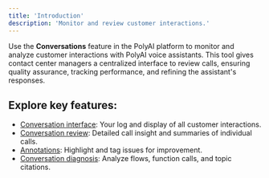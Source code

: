 ```yaml
---
title: 'Introduction'
description: 'Monitor and review customer interactions.'
---
```


Use the **Conversations** feature in the PolyAI platform to monitor and analyze customer interactions with PolyAI voice assistants. This tool
gives contact center managers a centralized interface to review calls, ensuring quality assurance, tracking performance, and refining
the assistant's responses.

## Explore key features:

- [Conversation interface](interface): Your log and display of all customer interactions.
- [Conversation review](review): Detailed call insight and summaries of individual calls.
- [Annotations](annotations): Highlight and tag issues for improvement.
- [Conversation diagnosis](diagnosis): Analyze flows, function calls, and topic citations.